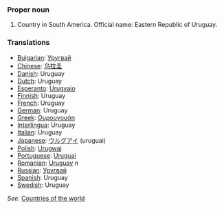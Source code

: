 ===Proper noun===
# Country in South America. Official name: Eastern Republic of Uruguay.
===Translations===
*[[Bulgarian]]: [[Уругвай]]
*[[Chinese]]: [[乌拉圭]]
*[[Danish]]: Uruguay
*[[Dutch]]: Uruguay
*[[Esperanto]]: [[Urugvajo]]
*[[Finnish]]: Uruguay
*[[French]]: Uruguay
*[[German]]: Uruguay
*[[Greek]]: [[Ουρουγουάη]]
*[[Interlingua]]: Uruguay
*[[Italian]]: Uruguay
*[[Japanese]]: [[ウルグアイ]] (uruguai)
*[[Polish]]: [[Urugwaj]]
*[[Portuguese]]: [[Uruguai]]
*[[Romanian]]: [[Uruguay]] ''n''
*[[Russian]]: [[Уругвай]]
*[[Spanish]]: Uruguay
*[[Swedish]]: Uruguay

''See'': [[Countries of the world]]